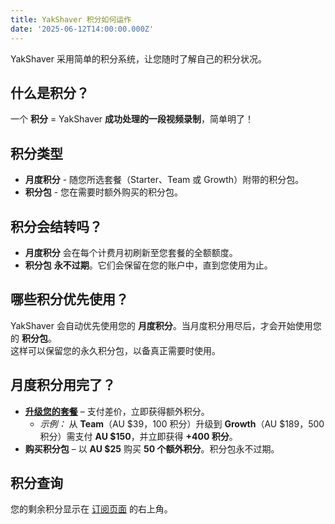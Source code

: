 ```yaml
---
title: YakShaver 积分如何运作
date: '2025-06-12T14:00:00.000Z'
---
```


YakShaver 采用简单的积分系统，让您随时了解自己的积分状况。

## 什么是积分？

一个 **积分** = YakShaver **成功处理的一段视频录制**，简单明了！

## 积分类型

* **月度积分** - 随您所选套餐（Starter、Team 或 Growth）附带的积分包。
* **积分包** - 您在需要时额外购买的积分包。

## 积分会结转吗？

* **月度积分** 会在每个计费月初刷新至您套餐的全额额度。
* **积分包** **永不过期**。它们会保留在您的账户中，直到您使用为止。

## 哪些积分优先使用？

YakShaver 会自动优先使用您的 **月度积分**。当月度积分用尽后，才会开始使用您的 **积分包**。\
这样可以保留您的永久积分包，以备真正需要时使用。

## 月度积分用完了？

* **[升级您的套餐](https://portal.yakshaver.ai/settings/plan)** – 支付差价，立即获得额外积分。
  * *示例：* 从 **Team**（AU $39，100 积分）升级到 **Growth**（AU $189，500 积分）需支付 **AU $150**，并立即获得 **+400 积分**。
* **购买积分包** – 以 **AU $25** 购买 **50 个额外积分**。积分包永不过期。

## 积分查询

您的剩余积分显示在 [订阅页面](https://portal.yakshaver.ai/settings/plan) 的右上角。